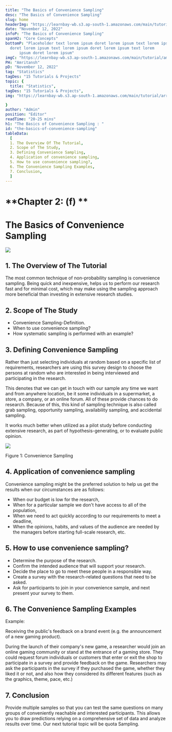```yaml
---
title: "The Basics of Convenience Sampling"
desc: "The Basics of Convenience Sampling"
slug: home
headerImg: "https://learnbay-wb.s3.ap-south-1.amazonaws.com/main/tutorial/python.png"
date: "November 12, 2022"
infoP: "The Basics of Convenience Sampling"
spanH2: "Core Concepts"
bottomP: "Placeholder text lorem ipsum doret lorem ipsum text lorem ipsum
  doret lorem ipsum text lorem ipsum doret lorem ipsum text lorem
      ipsum doret lorem ipsum"
imgC: "https://learnbay-wb.s3.ap-south-1.amazonaws.com/main/tutorial/amritansh.png"
PH: "Amritansh"
pD: "November 12, 2022"
tag: "Statistics"
tagDes: "15 Tutorials & Projects"
topic: {
  title: "Statistics",
tagDes: "15 Tutorials & Projects",
img: "https://learnbay-wb.s3.ap-south-1.amazonaws.com/main/tutorial/arrow.png"

}
author: "Admin"
position: "Editor"
readTime: "20-25 mins"
h1: "The Basics of Convenience Sampling : "
id: "the-basics-of-convenience-sampling"
tableData:
  [
  1. The Overview Of The Tutorial,
  2. Scope of The Study,
  3. Defining Convenience Sampling,
  4. Application of convenience sampling,
  5. How to use convenience sampling?,
  6. The Convenience Sampling Examples,
  7. Conclusion,
  ]
---
```



# **Chapter 2: (f) **


# **The Basics of Convenience Sampling**



<img src="https://learnbay-wb.s3.ap-south-1.amazonaws.com/main/tutorial/statistics/Convenience+Sampling.jpg"></img>



## 1. The Overview of The Tutorial


The most common technique of non-probability sampling is convenience sampling. Being quick and inexpensive, helps us to perform our research fast and for minimal cost, which may make using the sampling approach  more beneficial than investing in extensive research studies.


## 2. Scope of The Study



* Convenience Sampling-Definition.
* When to use convenience sampling?
* How systematic sampling is performed with an example?


## 3. Defining Convenience Sampling

Rather than just selecting individuals at random based on a specific list of requirements, researchers are using this survey design to choose the persons at random who are interested in being interviewed and participating in the research.

This denotes that we can get in touch with our sample any time we want and from anywhere location, be it some individuals in a supermarket, a store, a company, or an online forum. All of these provide chances to do research. Because of this, this kind of sampling technique is also called grab sampling, opportunity sampling, availability sampling, and accidental sampling.

It works much better when utilized as a pilot study before conducting extensive research, as part of hypothesis-generating, or to evaluate public opinion.


<img src="https://learnbay-wb.s3.ap-south-1.amazonaws.com/main/tutorial/statistics/Convenience+Sampling+Figure+1.jpg"></img>


Figure 1: Convenience Sampling


## 4. Application of convenience sampling

Convenience sampling might be the preferred solution to help us get the results when our circumstances are as follows:



* When our budget is low for the research,
* When for a particular sample we don't have access to all of the population,
* When we need to act quickly according to our requirements to meet a deadline,
* When the opinions, habits, and values of the audience are needed by the managers before starting full-scale research, etc.


## 5. How to use convenience sampling?



* Determine the purpose of the research.
* Confirm the intended audience that will support your research.
* Decide the place to go to meet these people in a responsible way. 
* Create a survey with the research-related questions that need to be asked.
* Ask for participants to join in your convenience sample, and next present your survey to them.


## 6. The Convenience Sampling Examples

Example: 

Receiving the public's feedback on a brand event (e.g. the announcement of a new gaming product).

During the launch of their company's new game, a researcher would join an online gaming community or stand at the entrance of a gaming store. They could request forum individuals or customers that enter or exit the shop to participate in a survey and provide feedback on the game. Researchers may ask the participants in the survey if they purchased the game, whether they liked it or not, and also how they considered its different features (such as the graphics, theme, pace, etc.)


## 7. Conclusion

Provide multiple samples so that you can test the same questions on many groups of conveniently reachable and interested participants. This allows you to draw predictions relying on a comprehensive set of data and analyze results over time. Our next tutorial topic will be quota Sampling.
